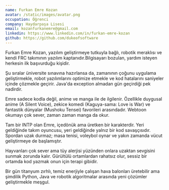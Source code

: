 ```yaml
---
name: Furkan Emre Kozan
avatar: /static/images/avatar.png
occupation: Öğrenci
company: Haydarpaşa Lisesi
email: kozanfurkanemre@gmail.com
linkedin: https://www.linkedin.com/in/furkan-emre-kozan
github: https://github.com/dukeofsoftware
---
```


Furkan Emre Kozan, yazılım geliştirmeye tutkuyla bağlı, robotik meraklısı ve kendi FRC takımının yazılım kaptanıdır.Bilgisayarı bozulan, yardım isteyen herkesin ilk başvurduğu kişidir.

Şu sıralar üniversite sınavına hazırlansa da, zamanının çoğunu uygulama geliştirmekle, robot yazılımlarını optimize etmekle ve kod hatalarını saniyeler içinde çözmekle geçirir. Java'da exception almadan gün geçirdiği pek nadirdir.

Emre sadece kodla değil, anime ve manga ile de ilgilenir. Özellikle duygusal anime (A Silent Voice), zekice komedi (Kaguya-sama: Love is War) ve fantastik dünyalar (Mushoku Tensei) favorileri arasındadır. Webtoon okumayı çok sever, zaman zaman manga da okur.

Tam bir INTP olan Emre, içedönük ama üretken bir karakterdir. Yeri geldiğinde takım oyuncusu, yeri geldiğinde yalnız bir kod savaşçısıdır. Spordan uzak durmaz; masa tenisi, voleybol oynar ve yakın zamanda vücut geliştirmeye de başlamıştır.

Hayvanları çok sever ama tüy alerjisi yüzünden onlara uzaktan sevgisini sunmak zorunda kalır. Gürültülü ortamlardan rahatsız olur, sessiz bir ortamda kod yazmak onun için terapi gibidir.

Bir gün titanyum zırhlı, temiz enerjiyle çalışan hava balonları üretebilir ama şimdilik Python, Java ve robotik algoritmalar arasında yeni çözümler geliştirmekle meşgul.